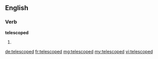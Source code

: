 ==English==

===Verb===
'''telescoped'''

# {{en-past of|telescope}}

[[de:telescoped]]
[[fr:telescoped]]
[[mg:telescoped]]
[[my:telescoped]]
[[vi:telescoped]]